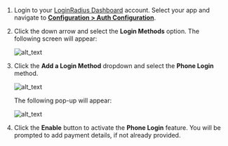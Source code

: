 1. Login to your <a href="https://dashboard.loginradius.com/dashboard" target="_blank">LoginRadius Dashboard</a> account. Select your app and navigate to **<a href="https://dashboard.loginradius.com/configuration" target="_blank">Configuration > Auth Configuration</a>**.

2. Click the down arrow and select the **Login Methods** option. The following screen will appear:

   ![alt_text](./images/login-method.png "image_tooltip")

3. Click the **Add a Login Method** dropdown and select the **Phone Login** method.

   ![alt_text](images/add-phone-method-pricing.png "image_tooltip") 

   The following pop-up will appear:

   ![alt_text](images/add-phone-method-pricing1.png "image_tooltip") 

4. Click the **Enable** button to activate the **Phone Login** feature. You will be prompted to add payment details, if not already provided.  

   
